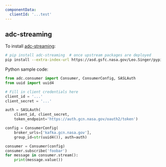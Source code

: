 ```yaml
---
componentData:
  clientId: '...test'
---
```


## adc-streaming

To install [adc-streaming](https://pypi.org/project/adc-streaming/):

```sh
# pip install adc-streaming  # once upstream packages are deployed
pip install --extra-index-url https://asd.gsfc.nasa.gov/Leo.Singer/pypi adc_streaming==2.0.1.dev2+ga84d01f confluent-kafka==1.8.3+bleeding.edge.2
```

Python sample code:

```Python
from adc.consumer import Consumer, ConsumerConfig, SASLAuth
from uuid import uuid4

# Fill in client credentials here
client_id = '...'
client_secret = '...'

auth = SASLAuth(
    client_id, client_secret,
    token_endpoint='https://auth.gcn.nasa.gov/oauth2/token')

config = ConsumerConfig(
    broker_urls=['kafka.gcn.nasa.gov'],
    group_id=str(uuid4()), auth=auth)

consumer = Consumer(config)
consumer.subscribe('foobar')
for message in consumer.stream():
    print(message.value())
```
